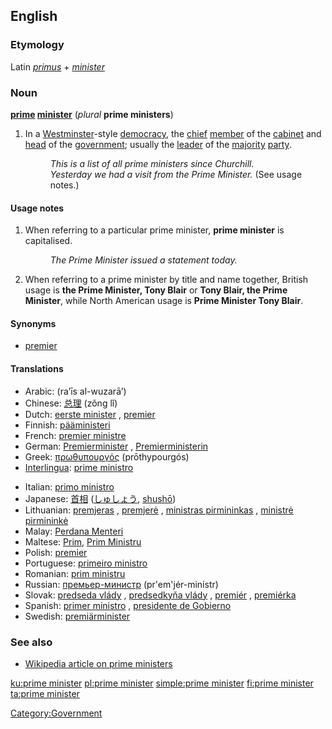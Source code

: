 ==English==

===Etymology===
Latin ''[[primus]]'' + ''[[minister]]''

===Noun===
'''[[prime]] [[minister]]''' (''plural'' '''prime ministers''')

# In a [[Westminster]]-style [[democracy]], the [[chief]] [[member]] of the [[cabinet]] and [[head]] of the [[government]]; usually the [[leader]] of the [[majority]] [[party]].
#:''This is a list of all prime ministers since Churchill.''
#:''Yesterday we had a visit from the Prime Minister.'' (See usage notes.)

====Usage notes====
# When referring to a particular prime minister, '''prime minister''' is capitalised.
#:''The Prime Minister issued a statement today.''
# When referring to a prime minister by title and name together, British usage is '''the Prime Minister, Tony Blair''' or '''Tony Blair, the Prime Minister''', while North American usage is '''Prime Minister Tony Blair'''.

====Synonyms====
*[[premier]]

====Translations====
{{top}}
*Arabic: {{ARchar|[[رئيس الوزراء]]}} (ra’īs al-wuzarā’) {{m}}
*Chinese: [[总理]] (zǒng lǐ)
*Dutch: [[eerste minister]] {{m}}, [[premier#Dutch|premier]] {{m}}
*Finnish: [[pääministeri]]
*French: [[premier ministre]] {{m}}
*German: [[Premierminister]] {{m}}, [[Premierministerin]] {{f}}
*Greek: [[πρωθυπουργός]] (prōthypourgós)
*[[Interlingua]]: [[prime ministro]]
{{mid}}
*Italian: [[primo ministro]] {{m}}
*Japanese: [[首相]] ([[しゅしょう]], [[shushō]])
*Lithuanian: [[premjeras]] {{m}}, [[premjerė]] {{f}}, [[ministras pirmininkas]] {{m}}, [[ministrė pirmininkė]] {{f}}
*Malay: [[Perdana Menteri]]
*Maltese: [[Prim]], [[Prim Ministru]]
*Polish: [[premier#Polish|premier]] {{m}}
*Portuguese: [[primeiro ministro]] {{m}}
*Romanian: [[prim ministru]]
*Russian: [[премьер-министр]] (pr'em'jér-minístr) {{m}}
*Slovak: [[predseda vlády]] {{m}}, [[predsedkyňa vlády]] {{f}}, [[premiér]] {{m}}, [[premiérka]] {{f}}
*Spanish: [[primer ministro]] {{m}}, [[presidente de Gobierno]] {{m}}
*Swedish: [[premiärminister]] {{c}}
{{bottom}}

===See also===
*[[w:prime minister|Wikipedia article on prime ministers]]

[[Category:Government]]

[[ku:prime minister]]
[[pl:prime minister]]
[[simple:prime minister]]
[[fi:prime minister]]
[[ta:prime minister]]